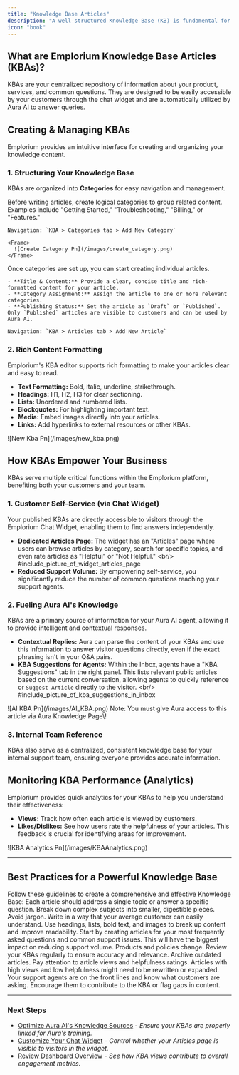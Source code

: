 ```yaml
---
title: "Knowledge Base Articles"
description: "A well-structured Knowledge Base (KB) is fundamental for efficient customer engagement. It reduces inbound support requests, improves customer satisfaction through instant answers, and provides a powerful, always-available data source for your Aura AI to deliver intelligent responses."
icon: "book"
---
```


## What are Emplorium Knowledge Base Articles (KBAs)?

KBAs are your centralized repository of information about your product, services, and common questions. They are designed to be easily accessible by your customers through the chat widget and are automatically utilized by Aura AI to answer queries.

## Creating & Managing KBAs

Emplorium provides an intuitive interface for creating and organizing your knowledge content.

### 1. **Structuring Your Knowledge Base**

KBAs are organized into **Categories** for easy navigation and management.

<Steps>
  <Step title="Create Categories">
    Before writing articles, create logical categories to group related content. Examples include "Getting Started," "Troubleshooting," "Billing," or "Features."

    Navigation: `KBA > Categories tab > Add New Category`

    <Frame>
      ![Create Category Pn](/images/create_category.png)
    </Frame>
  </Step>
  <Step title="Add New Article">
    Once categories are set up, you can start creating individual articles.

    - **Title & Content:** Provide a clear, concise title and rich-formatted content for your article.
    - **Category Assignment:** Assign the article to one or more relevant categories.
    - **Publishing Status:** Set the article as `Draft` or `Published`. Only `Published` articles are visible to customers and can be used by Aura AI.

    Navigation: `KBA > Articles tab > Add New Article`
  </Step>
</Steps>

### 2. **Rich Content Formatting**

Emplorium's KBA editor supports rich formatting to make your articles clear and easy to read.

- **Text Formatting:** Bold, italic, underline, strikethrough.
- **Headings:** H1, H2, H3 for clear sectioning.
- **Lists:** Unordered and numbered lists.
- **Blockquotes:** For highlighting important text.
- **Media:** Embed images directly into your articles.
- **Links:** Add hyperlinks to external resources or other KBAs.

<Frame>
  ![New Kba Pn](/images/new_kba.png)
</Frame>

## How KBAs Empower Your Business

KBAs serve multiple critical functions within the Emplorium platform, benefiting both your customers and your team.

### 1. **Customer Self-Service (via Chat Widget)**

Your published KBAs are directly accessible to visitors through the Emplorium Chat Widget, enabling them to find answers independently.

- **Dedicated Articles Page:** The widget has an "Articles" page where users can browse articles by category, search for specific topics, and even rate articles as "Helpful" or "Not Helpful." \<br/\> #include_picture_of_widget_articles_page
- **Reduced Support Volume:** By empowering self-service, you significantly reduce the number of common questions reaching your support agents.

### 2. **Fueling Aura AI's Knowledge**

KBAs are a primary source of information for your Aura AI agent, allowing it to provide intelligent and contextual responses.

- **Contextual Replies:** Aura can parse the content of your KBAs and use this information to answer visitor questions directly, even if the exact phrasing isn't in your Q&A pairs.
- **KBA Suggestions for Agents:** Within the Inbox, agents have a "KBA Suggestions" tab in the right panel. This lists relevant public articles based on the current conversation, allowing agents to quickly reference or `Suggest Article` directly to the visitor. \<br/\> #include_picture_of_kba_suggestions_in_inbox

<Frame>
  ![AI KBA Pn](/images/AI_KBA.png)
</Frame>

<Note>
  Note: You must give Aura access to this article via Aura Knowledge Page\!
</Note>

### 3. **Internal Team Reference**

KBAs also serve as a centralized, consistent knowledge base for your internal support team, ensuring everyone provides accurate information.

## Monitoring KBA Performance (Analytics)

Emplorium provides quick analytics for your KBAs to help you understand their effectiveness:

- **Views:** Track how often each article is viewed by customers.
- **Likes/Dislikes:** See how users rate the helpfulness of your articles. This feedback is crucial for identifying areas for improvement.

<Frame>
  ![KBA Analytics Pn](/images/KBAAnalytics.png)
</Frame>

---

## Best Practices for a Powerful Knowledge Base

<Tip>
  Follow these guidelines to create a comprehensive and effective Knowledge Base:
</Tip>

<Steps>
  <Step title="Keep Articles Concise & Focused">
    Each article should address a single topic or answer a specific question. Break down complex subjects into smaller, digestible pieces.
  </Step>
  <Step title="Use Clear & Simple Language">
    Avoid jargon. Write in a way that your average customer can easily understand.
  </Step>
  <Step title="Utilize Formatting Effectively">
    Use headings, lists, bold text, and images to break up content and improve readability.
  </Step>
  <Step title="Prioritize Based on FAQs">
    Start by creating articles for your most frequently asked questions and common support issues. This will have the biggest impact on reducing support volume.
  </Step>
  <Step title="Regularly Update Content">
    Products and policies change. Review your KBAs regularly to ensure accuracy and relevance. Archive outdated articles.
  </Step>
  <Step title="Monitor Analytics & Feedback">
    Pay attention to article views and helpfulness ratings. Articles with high views and low helpfulness might need to be rewritten or expanded.
  </Step>
  <Step title="Encourage Agent Contribution">
    Your support agents are on the front lines and know what customers are asking. Encourage them to contribute to the KBA or flag gaps in content.
  </Step>
</Steps>

---

### Next Steps

- [Optimize Aura AI's Knowledge Sources](/Features/AuraAi) - _Ensure your KBAs are properly linked for Aura's training._
- [Customize Your Chat Widget](/Features/ChatWidget) - _Control whether your Articles page is visible to visitors in the widget._
- [Review Dashboard Overview](/Overview/DashboardWalkthrough) - _See how KBA views contribute to overall engagement metrics._